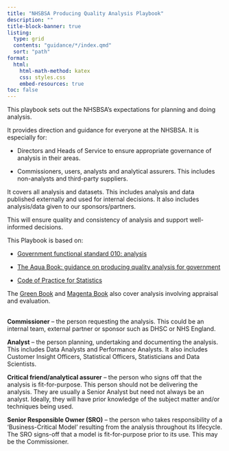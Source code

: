 ```yaml
---
title: "NHSBSA Producing Quality Analysis Playbook"
description: ""
title-block-banner: true
listing:
  type: grid
  contents: "guidance/*/index.qmd"
  sort: "path"
format:
  html:
    html-math-method: katex
    css: styles.css
    embed-resources: true
toc: false
---
```


This playbook sets out the NHSBSA’s expectations for planning and doing analysis. 

It provides direction and guidance for everyone at the NHSBSA. It is especially for: 

- Directors and Heads of Service to ensure appropriate governance of analysis in their areas.  

- Commissioners, users, analysts and analytical assurers. This includes non-analysts and third-party suppliers.  

It covers all analysis and datasets. This includes analysis and data published externally and used for internal decisions. It also includes analysis/data given to our sponsors/partners.  

This will ensure quality and consistency of analysis and support well-informed decisions. 

This Playbook is based on:
 
- [Government functional standard 010: analysis](https://assets.publishing.service.gov.uk/media/64e4cf0a4002ee000d560d5f/2023.02_GovS_010_Analysis_v2.1.pdf)

- [The Aqua Book: guidance on producing quality analysis for government](https://assets.publishing.service.gov.uk/media/5a7f3bb8e5274a2e87db49be/aqua_book_final_web.pdf) 

- [Code of Practice for Statistics](https://code.statisticsauthority.gov.uk/)

 

The [Green Book](https://www.gov.uk/government/publications/the-green-book-appraisal-and-evaluation-in-central-government) and [Magenta Book](https://www.gov.uk/government/publications/the-magenta-book)  also cover analysis involving appraisal and evaluation. 

::: {.callout-note title="Roles" appearance="minimal" icon=false}
<br>
**Commissioner** – the person requesting the analysis. This could be an internal team, external partner or sponsor such as DHSC or NHS England.

**Analyst** – the person planning, undertaking and documenting the analysis. This includes Data Analysts and Performance Analysts. It also includes Customer Insight Officers, Statistical Officers, Statisticians and Data Scientists.

**Critical friend/analytical assurer** – the person who signs off that the analysis is fit-for-purpose. This person should not be delivering the analysis. They are usually a Senior Analyst but need not always be an analyst. Ideally, they will have prior knowledge of the subject matter and/or techniques being used.

**Senior Responsible Owner (SRO)** – the person who takes responsibility of a ‘Business-Critical Model’ resulting from the analysis throughout its lifecycle. The SRO signs-off that a model is fit-for-purpose prior to its use. This may be the Commissioner.
:::

